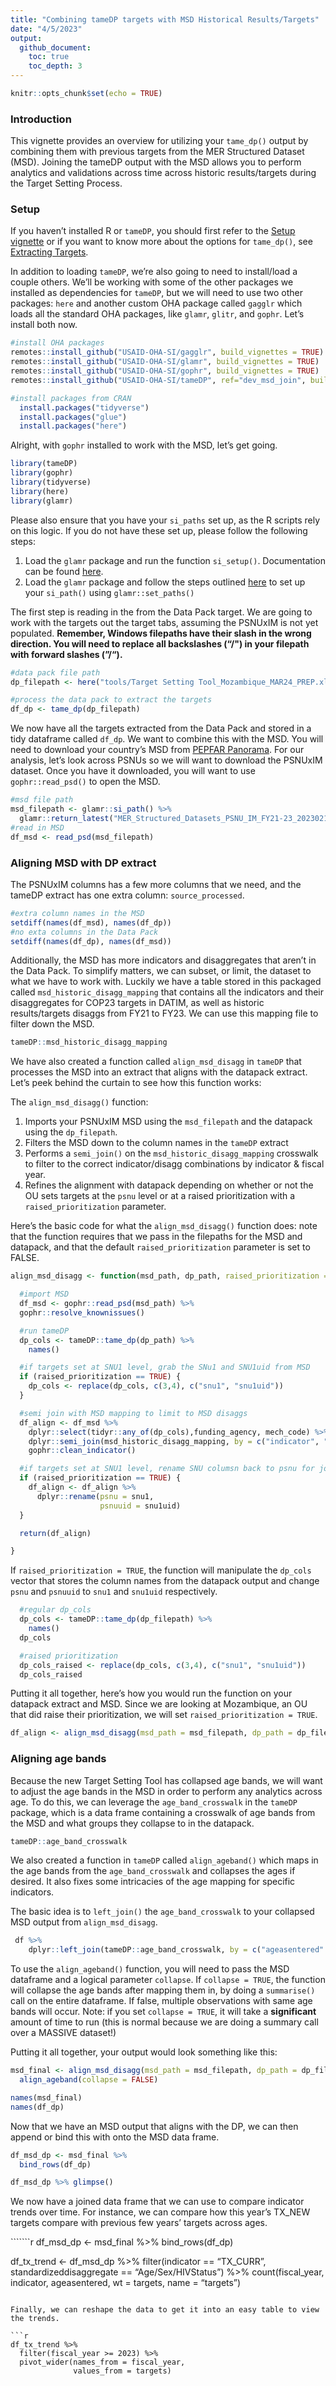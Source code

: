 ```yaml
---
title: "Combining tameDP targets with MSD Historical Results/Targets"
date: "4/5/2023"
output:
  github_document:
    toc: true
    toc_depth: 3
---
```


```r
knitr::opts_chunk$set(echo = TRUE)
```

### Introduction

This vignette provides an overview for utilizing your `tame_dp()` output by combining them with previous targets from the MER Structured Dataset (MSD). Joining the tameDP output with the MSD allows you to perform analytics and validations across time across historic results/targets during the Target Setting Process.

### Setup

If you haven't installed R or `tameDP`, you should first refer to the [Setup vignette](https://usaid-oha-si.github.io/tameDP/articles/setup.html) or if you want to know more about the options for `tame_dp()`, see [Extracting Targets](https://usaid-oha-si.github.io/tameDP/articles/extracting-targets.html).

In addition to loading `tameDP`, we're also going to need to install/load a couple others. We'll be working with some of the other packages we installed as dependencies for `tameDP`, but we will need to use two other packages: `here` and another custom OHA package called `gagglr` which loads all the standard OHA packages, like `glamr`, `glitr`, and `gophr`. Let's install both now.

```r
#install OHA packages
remotes::install_github("USAID-OHA-SI/gagglr", build_vignettes = TRUE)
remotes::install_github("USAID-OHA-SI/glamr", build_vignettes = TRUE)
remotes::install_github("USAID-OHA-SI/gophr", build_vignettes = TRUE)
remotes::install_github("USAID-OHA-SI/tameDP", ref="dev_msd_join", build_vignettes = TRUE)

#install packages from CRAN
  install.packages("tidyverse")
  install.packages("glue")
  install.packages("here")
```
Alright, with `gophr` installed to work with the MSD, let's get going.

```r
library(tameDP)
library(gophr)
library(tidyverse)
library(here)
library(glamr)

```

Please also ensure that you have your `si_paths` set up, as the R scripts rely on this logic. If you do not have these set up, please follow the following steps:

1. Load the `glamr` package and run the function `si_setup()`. Documentation can be found [here](https://usaid-oha-si.github.io/glamr/articles/project-workflow.html).
2. Load the `glamr` package and follow the steps outlined [here](https://usaid-oha-si.github.io/glamr/articles/project-workflow.html) to set up your `si_path()` using `glamr::set_paths()`

The first step is reading in the from the Data Pack target. We are going to work with the targets out the target tabs, assuming the PSNUxIM is not yet populated. **Remember, Windows filepaths have their slash in the wrong direction. You will need to replace all backslashes ("/\") in your filepath with forward slashes ("/").**

```r
#data pack file path
dp_filepath <- here("tools/Target Setting Tool_Mozambique_MAR24_PREP.xlsx")

#process the data pack to extract the targets
df_dp <- tame_dp(dp_filepath)

```

We now have all the targets extracted from the Data Pack and stored in a tidy dataframe called `df_dp`. We want to combine this with the MSD. You will need to download your country's MSD from [PEPFAR Panorama](https://www.pepfar-panorama.org/). For our analysis, let's look across PSNUs so we will want to download the PSNUxIM dataset. Once you have it downloaded, you will want to use `gophr::read_psd()` to open the MSD.

```r
#msd file path
msd_filepath <- glamr::si_path() %>%
  glamr::return_latest("MER_Structured_Datasets_PSNU_IM_FY21-23_20230210_v1_1_Mozambique")
#read in MSD
df_msd <- read_psd(msd_filepath)
```
### Aligning MSD with DP extract

The PSNUxIM columns has a few more columns that we need, and the tameDP extract has one extra column: `source_processed`.

```r
#extra column names in the MSD
setdiff(names(df_msd), names(df_dp))
#no exta columns in the Data Pack
setdiff(names(df_dp), names(df_msd))
```


Additionally, the MSD has more indicators and disaggregates that aren't in the Data Pack. To simplify matters, we can subset, or limit, the dataset to what we have to work with. Luckily we have a table stored in this packaged called `msd_historic_disagg_mapping` that contains all the indicators and their disaggregates for COP23 targets in DATIM, as well as historic results/targets disaggs from FY21 to FY23. We can use this mapping file to filter down the MSD.

```r
tameDP::msd_historic_disagg_mapping
```

We have also created a function called `align_msd_disagg` in `tameDP` that processes the MSD into an extract that aligns with the datapack extract. Let's peek behind the curtain to see how this function works:

The `align_msd_disagg()` function:

1. Imports your PSNUxIM MSD using the `msd_filepath` and the datapack using the `dp_filepath`.
2. Filters the MSD down to the column names in the `tameDP` extract
3. Performs a `semi_join()` on the `msd_historic_disagg_mapping` crosswalk to filter to the correct indicator/disagg combinations by indicator & fiscal year.
4. Refines the alignment with datapack depending on whether or not the OU sets targets at the `psnu` level or at a raised prioritization with a `raised_prioritization` parameter.

Here's the basic code for what the `align_msd_disagg()` function does: note that the function requires that we pass in the filepaths for the MSD and datapack, and that the default `raised_prioritization` parameter is set to FALSE.

```r

align_msd_disagg <- function(msd_path, dp_path, raised_prioritization = FALSE) {

  #import MSD
  df_msd <- gophr::read_psd(msd_path) %>%
  gophr::resolve_knownissues()

  #run tameDP
  dp_cols <- tameDP::tame_dp(dp_path) %>%
    names()

  #if targets set at SNU1 level, grab the SNu1 and SNU1uid from MSD
  if (raised_prioritization == TRUE) {
    dp_cols <- replace(dp_cols, c(3,4), c("snu1", "snu1uid"))
  }

  #semi join with MSD mapping to limit to MSD disaggs
  df_align <- df_msd %>%
    dplyr::select(tidyr::any_of(dp_cols),funding_agency, mech_code) %>%
    dplyr::semi_join(msd_historic_disagg_mapping, by = c("indicator", "numeratordenom", "standardizeddisaggregate")) %>%
    gophr::clean_indicator()

  #if targets set at SNU1 level, rename SNU columsn back to psnu for join with dp
  if (raised_prioritization == TRUE) {
    df_align <- df_align %>%
      dplyr::rename(psnu = snu1,
                    psnuuid = snu1uid)
  }

  return(df_align)

}
```

If `raised_prioritization = TRUE`, the function will manipulate the `dp_cols` vector that stores the column names from the datapack output and change `psnu` and `psnuuid` to `snu1` and `snu1uid` respectively.

```r
  #regular dp_cols
  dp_cols <- tameDP::tame_dp(dp_filepath) %>%
    names()
  dp_cols

  #raised prioritization
  dp_cols_raised <- replace(dp_cols, c(3,4), c("snu1", "snu1uid"))
  dp_cols_raised

```

Putting it all together, here's how you would run the function on your datapack extract and MSD. Since we are looking at Mozambique, an OU that did raise their prioritization, we will set `raised_prioritization = TRUE`.

```r

df_align <- align_msd_disagg(msd_path = msd_filepath, dp_path = dp_filepath, raised_prioritization = TRUE) 

```

### Aligning age bands

Because the new Target Setting Tool has collapsed age bands, we will want to adjust the age bands in the MSD in order to perform any analytics across age. To do this, we can leverage the `age_band_crosswalk` in the `tameDP` package, which is a data frame containing a crosswalk of age bands from the MSD and what groups they collapse to in the datapack.

```r
tameDP::age_band_crosswalk
```

We also created a function in `tameDP` called `align_ageband()` which maps in the age bands from the `age_band_crosswalk` and collapses the ages if desired. It also fixes some intricacies of the age mapping for specific indicators.

The basic idea is to `left_join()` the `age_band_crosswalk` to your collapsed MSD output from `align_msd_disagg`.

```r
 df %>%
    dplyr::left_join(tameDP::age_band_crosswalk, by = c("ageasentered" = "age_msd")) 
```

To use the `align_ageband()` function, you will need to pass the MSD dataframe and a logical parameter `collapse`. If `collapse = TRUE`, the function will collapse the age bands after mapping them in, by doing a `summarise()` call on the entire dataframe. If false, multiple observations with same age bands will occur. Note: if you set `collapse = TRUE`, it will take a **significant** amount of time to run (this is normal because we are doing a summary call over a MASSIVE dataset!)

Putting it all together, your output would look something like this:

```r
  
msd_final <- align_msd_disagg(msd_path = msd_filepath, dp_path = dp_filepath, raised_prioritization = TRUE) %>% 
  align_ageband(collapse = FALSE)

names(msd_final)
names(df_dp)
```

Now that we have an MSD output that aligns with the DP, we can then append or bind this with onto the MSD data frame.

```r
  
df_msd_dp <- msd_final %>% 
  bind_rows(df_dp)

df_msd_dp %>% glimpse()
```
We now have a joined data frame that we can use to compare indicator trends over time. For instance, we can compare how this year’s TX_NEW targets compare with previous few years’ targets across ages.

```````r
df_msd_dp <- msd_final %>% 
  bind_rows(df_dp)

df_tx_trend <- df_msd_dp %>% 
  filter(indicator == "TX_CURR",
         standardizeddisaggregate == "Age/Sex/HIVStatus") %>% 
  count(fiscal_year, indicator, ageasentered, wt = targets, name = "targets") 


```

Finally, we can reshape the data to get it into an easy table to view the trends.

```r

df_tx_trend %>%
  filter(fiscal_year >= 2023) %>% 
  pivot_wider(names_from = fiscal_year,
              values_from = targets)
```


